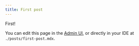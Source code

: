 ```yaml
---
title: First post
---
```


First!

You can edit this page in the [Admin UI](/keystatic/collection/posts/item/first-post), or directly in your IDE at `./posts/first-post.mdx`.
